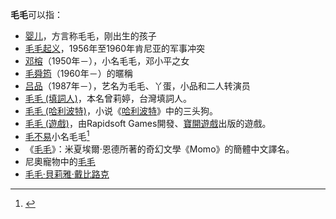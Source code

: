 '''毛毛'''可以指：

*[[婴儿|婴儿]]，{{where}}方言称毛毛，刚出生的孩子
*[[毛毛起义|毛毛起义]]，1956年至1960年肯尼亚的军事冲突
*[[邓榕|邓榕]]（1950年－），小名毛毛，邓小平之女
*[[毛舜筠|毛舜筠]]（1960年－）的暱稱
*[[吕品|吕品]]（1987年－），艺名为毛毛、丫蛋，小品和二人转演员
*[[艾莉絲_(主持人)|毛毛 (填詞人)]]，本名曾莉婷，台灣填詞人。
*[[毛毛_(哈利波特)|毛毛 (哈利波特)]]，小说《[[哈利波特|哈利波特]]》中的三头狗。
*[[毛毛_(遊戲)|毛毛 (遊戲)]]，由Rapidsoft Games開發、[[寶開遊戲|寶開遊戲]]出版的遊戲。
*[[毛不易|毛不易]]小名毛毛<ref>{{cite web|url=https://mp.weixin.qq.com/s/YSX3XHGr8lDzFiU9TkWklA|title=不管你信不信，他差点就被叫了王毛毛|publisher=易舍传媒|date=2020-07-21|accessdate=2020-07-21|archive-date=2020-07-21|archive-url=https://web.archive.org/web/20200721111909/https://mp.weixin.qq.com/s/YSX3XHGr8lDzFiU9TkWklA|dead-url=no}}</ref>
*《[[毛毛_(小说)|毛毛]]》：米夏埃爾·恩德所著的奇幻文學《Momo》的簡體中文譯名。
*尼奧寵物中的[[尼奧寵物列表#毛毛|毛毛]]
*[[毛毛·貝莉雅·戴比路克|毛毛·貝莉雅·戴比路克]]
{{Disambig|Cat=二字消歧义}}